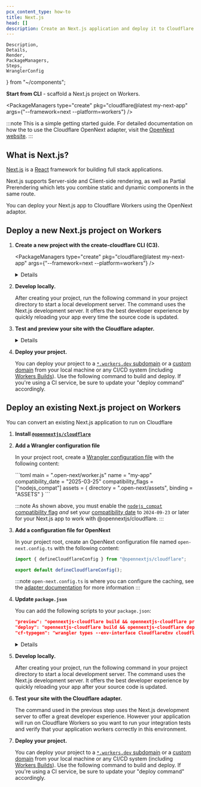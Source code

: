 ```yaml
---
pcx_content_type: how-to
title: Next.js
head: []
description: Create an Next.js application and deploy it to Cloudflare Workers with Workers Assets.
---
```


	Description,
	Details,
	Render,
	PackageManagers,
	Steps,
	WranglerConfig
} from "~/components";

**Start from CLI** - scaffold a Next.js project on Workers.

<PackageManagers
	type="create"
	pkg="cloudflare@latest my-next-app"
	args={"--framework=next --platform=workers"}
/>

:::note
This is a simple getting started guide. For detailed documentation on how the to use the Cloudflare OpenNext adapter, visit the [OpenNext website](https://opennext.js.org/cloudflare).
:::

## What is Next.js?

[Next.js](https://nextjs.org/) is a [React](https://react.dev/) framework for building full stack applications.

Next.js supports Server-side and Client-side rendering, as well as Partial Prerendering which lets you combine static and dynamic components in the same route.

You can deploy your Next.js app to Cloudflare Workers using the OpenNext adaptor.

## Deploy a new Next.js project on Workers

<Steps>

1. **Create a new project with the create-cloudflare CLI (C3).**

	<PackageManagers
		type="create"
		pkg="cloudflare@latest my-next-app"
		args={"--framework=next --platform=workers"}
	/>

	<Details header="What's happening behind the scenes?">
		When you run this command, C3 creates a new project directory, initiates [Next.js's official setup tool](https://nextjs.org/docs/app/api-reference/cli/create-next-app), and configures the project for Cloudflare. It then offers the option to instantly deploy your application to Cloudflare.
	</Details>

2.  **Develop locally.**

	After creating your project, run the following command in your project directory to start a local development server.
	The command uses the Next.js development server. It offers the best developer experience by quickly reloading your app every time the source code is updated.

	<PackageManagers type="run" args="dev" />

3.  **Test and preview your site with the Cloudflare adapter.**

	<PackageManagers type="run" args="preview" />

	<Details header="What's the difference between dev and preview?">
		The command used in the previous step uses the Next.js development server, which runs in Node.js.
		However, your deployed application will run on Cloudflare Workers, which uses the `workerd` runtime. Therefore when running integration tests and previewing your application, you should use the preview command, which is more accurate to production, as it executes your application in the `workerd` runtime using `wrangler dev`.
	</Details>


4.  **Deploy your project.**

	You can deploy your project to a [`*.workers.dev` subdomain](/workers/configuration/routing/workers-dev/) or a [custom domain](/workers/configuration/routing/custom-domains/) from your local machine or any CI/CD system (including [Workers Builds](/workers/ci-cd/#workers-builds)). Use the following command to build and deploy. If you're using a CI service, be sure to update your "deploy command" accordingly.

	<PackageManagers type="run" args="deploy" />

</Steps>

## Deploy an existing Next.js project on Workers

You can convert an existing Next.js application to run on Cloudflare

<Steps>

1. **Install [`@opennextjs/cloudflare`](https://www.npmjs.com/package/@opennextjs/cloudflare)**

	<PackageManagers type="install" pkg="@opennextjs/cloudflare@latest" />

2. **Add a Wrangler configuration file**

	In your project root, create a [Wrangler configuration file](/workers/wrangler/configuration/) with the following content:

	<WranglerConfig>
	```toml
	main = ".open-next/worker.js"
	name = "my-app"
	compatibility_date = "2025-03-25"
	compatibility_flags = ["nodejs_compat"]
	assets = { directory = ".open-next/assets", binding = "ASSETS" }
	```
	</WranglerConfig>

	:::note
	As shown above, you must enable the [`nodejs_compat` compatibility flag](/workers/runtime-apis/nodejs/) _and_ set your [compatibility date](/workers/configuration/compatibility-dates/) to `2024-09-23` or later for your Next.js app to work with @opennextjs/cloudflare.
	:::

3. **Add a configuration file for OpenNext**

	In your project root, create an OpenNext configuration file named `open-next.config.ts` with the following content:

	```ts
	import { defineCloudflareConfig } from "@opennextjs/cloudflare";

	export default defineCloudflareConfig();
	```

	:::note
	`open-next.config.ts` is where you can configure the caching, see the [adapter documentation](https://opennext.js.org/cloudflare/caching) for more information
	:::

4. **Update `package.json`**

	You can add the following scripts to your `package.json`:

	```json
	"preview": "opennextjs-cloudflare build && opennextjs-cloudflare preview",
	"deploy": "opennextjs-cloudflare build && opennextjs-cloudflare deploy",
	"cf-typegen": "wrangler types --env-interface CloudflareEnv cloudflare-env.d.ts"
	```

	<Details header="Usage">
		- `preview`: Builds your app and serves it locally, allowing you to quickly preview your app running locally in the Workers runtime, via a single command.
		- `deploy`: Builds your app, and then deploys it to Cloudflare
		- `cf-typegen`: Generates a `cloudflare-env.d.ts` file at the root of your project containing the types for the env.
	</Details>

5.  **Develop locally.**

	After creating your project, run the following command in your project directory to start a local development server.
	The command uses the Next.js development server. It offers the best developer experience by quickly reloading your app after your source code is updated.

	<PackageManagers type="run" args="dev" />

6.  **Test your site with the Cloudflare adapter.**

	The command used in the previous step uses the Next.js development server to offer a great developer experience.
	However your application will run on Cloudflare Workers so you want to run your integration tests and verify that your application workers correctly in this environment.

	<PackageManagers type="run" args="preview" />

7.  **Deploy your project.**

	You can deploy your project to a [`*.workers.dev` subdomain](/workers/configuration/routing/workers-dev/) or a [custom domain](/workers/configuration/routing/custom-domains/) from your local machine or any CI/CD system (including [Workers Builds](/workers/ci-cd/#workers-builds)). Use the following command to build and deploy. If you're using a CI service, be sure to update your "deploy command" accordingly.

	<PackageManagers type="run" args="deploy" />

</Steps>
